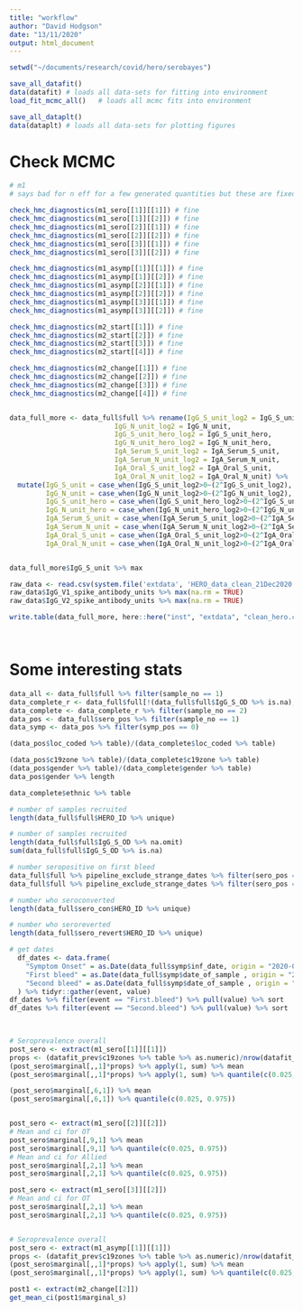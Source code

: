 ```yaml
---
title: "workflow"
author: "David Hodgson"
date: "13/11/2020"
output: html_document
---
```


```r

setwd("~/documents/research/covid/hero/serobayes")

```


```r

save_all_datafit()
data(datafit) # loads all data-sets for fitting into environment
load_fit_mcmc_all()   # loads all mcmc fits into environment

save_all_dataplt()
data(dataplt) # loads all data-sets for plotting figures

```

# Check MCMC

```r
# m1
# says bad for n eff for a few generated quantities but these are fixed values so their sd is 0.

check_hmc_diagnostics(m1_sero[[1]][[1]]) # fine
check_hmc_diagnostics(m1_sero[[1]][[2]]) # fine
check_hmc_diagnostics(m1_sero[[2]][[1]]) # fine
check_hmc_diagnostics(m1_sero[[2]][[2]]) # fine
check_hmc_diagnostics(m1_sero[[3]][[1]]) # fine
check_hmc_diagnostics(m1_sero[[3]][[2]]) # fine

check_hmc_diagnostics(m1_asymp[[1]][[1]]) # fine
check_hmc_diagnostics(m1_asymp[[1]][[2]]) # fine
check_hmc_diagnostics(m1_asymp[[2]][[1]]) # fine
check_hmc_diagnostics(m1_asymp[[2]][[2]]) # fine
check_hmc_diagnostics(m1_asymp[[3]][[1]]) # fine
check_hmc_diagnostics(m1_asymp[[3]][[2]]) # fine

check_hmc_diagnostics(m2_start[[1]]) # fine
check_hmc_diagnostics(m2_start[[2]]) # fine
check_hmc_diagnostics(m2_start[[3]]) # fine
check_hmc_diagnostics(m2_start[[4]]) # fine

check_hmc_diagnostics(m2_change[[1]]) # fine
check_hmc_diagnostics(m2_change[[2]]) # fine
check_hmc_diagnostics(m2_change[[3]]) # fine
check_hmc_diagnostics(m2_change[[4]]) # fine


data_full_more <- data_full$full %>% rename(IgG_S_unit_log2 = IgG_S_unit,
                          IgG_N_unit_log2 = IgG_N_unit,
                          IgG_S_unit_hero_log2 = IgG_S_unit_hero,
                          IgG_N_unit_hero_log2 = IgG_N_unit_hero,
                          IgA_Serum_S_unit_log2 = IgA_Serum_S_unit,
                          IgA_Serum_N_unit_log2 = IgA_Serum_N_unit,
                          IgA_Oral_S_unit_log2 = IgA_Oral_S_unit,
                          IgA_Oral_N_unit_log2 = IgA_Oral_N_unit) %>% 
  mutate(IgG_S_unit = case_when(IgG_S_unit_log2>0~(2^IgG_S_unit_log2), IgG_S_unit_log2 == 0~0),
         IgG_N_unit = case_when(IgG_N_unit_log2>0~(2^IgG_N_unit_log2), IgG_N_unit_log2 == 0~0),
         IgG_S_unit_hero = case_when(IgG_S_unit_hero_log2>0~(2^IgG_S_unit_hero_log2), IgG_S_unit_hero_log2 == 0~0), 
         IgG_N_unit_hero = case_when(IgG_N_unit_hero_log2>0~(2^IgG_N_unit_hero_log2), IgG_N_unit_hero_log2 == 0~0), 
         IgA_Serum_S_unit = case_when(IgA_Serum_S_unit_log2>0~(2^IgA_Serum_S_unit_log2), IgA_Serum_S_unit_log2 == 0~0), 
         IgA_Serum_N_unit = case_when(IgA_Serum_N_unit_log2>0~(2^IgA_Serum_N_unit_log2), IgA_Serum_N_unit_log2 == 0~0),
         IgA_Oral_S_unit = case_when(IgA_Oral_S_unit_log2>0~(2^IgA_Oral_S_unit_log2)*2000, IgA_Oral_S_unit_log2 == 0~0), 
         IgA_Oral_N_unit = case_when(IgA_Oral_N_unit_log2>0~(2^IgA_Oral_N_unit_log2)*2000, IgA_Oral_N_unit_log2 == 0~0))


data_full_more$IgG_S_unit %>% max

raw_data <- read.csv(system.file('extdata', 'HERO_data_clean_21Dec2020.csv', package='serobayes'))
raw_data$IgG_V1_spike_antibody_units %>% max(na.rm = TRUE)
raw_data$IgG_V2_spike_antibody_units %>% max(na.rm = TRUE)

write.table(data_full_more, here::here("inst", "extdata", "clean_hero.csv"), sep = ",", row.names = FALSE)

  
```

# Some interesting stats

```r

data_all <- data_full$full %>% filter(sample_no == 1)
data_complete_r <- data_full$full[!(data_full$full$IgG_S_OD %>% is.na),]
data_complete <- data_complete_r %>% filter(sample_no == 2)
data_pos <- data_full$sero_pos %>% filter(sample_no == 1)
data_symp <- data_pos %>% filter(symp_pos == 0)

(data_pos$loc_coded %>% table)/(data_complete$loc_coded %>% table)

(data_pos$c19zone %>% table)/(data_complete$c19zone %>% table)
(data_pos$gender %>% table)/(data_complete$gender %>% table)
data_pos$gender %>% length

data_complete$ethnic %>% table

```


```r

# number of samples recruited
length(data_full$full$HERO_ID %>% unique)

# number of samples recruited
length(data_full$full$IgG_S_OD %>% na.omit)
sum(data_full$full$IgG_S_OD %>% is.na)

# number seropositive on first bleed
data_full$full %>% pipeline_exclude_strange_dates %>% filter(sero_pos == 1, sample_no == 1) %>% nrow
data_full$full %>% pipeline_exclude_strange_dates %>% filter(sero_pos == 1, sample_no == 1, c19_diagnosis_category == "No") %>% nrow

# number who seroconverted
length(data_full$sero_con$HERO_ID %>% unique)

# number who seroreverted
length(data_full$sero_revert$HERO_ID %>% unique)

# get dates
  df_dates <- data.frame(
    "Symptom Onset" = as.Date(data_full$symp$inf_date, origin = "2020-01-01")[seq(1, 326, 2)],
    "First bleed" = as.Date(data_full$symp$date_of_sample , origin = "2020-01-01")[seq(1, 326, 2)],
    "Second bleed" = as.Date(data_full$symp$date_of_sample , origin = "2020-01-01")[seq(2, 326, 2)]
  ) %>% tidyr::gather(event, value)
df_dates %>% filter(event == "First.bleed") %>% pull(value) %>% sort
df_dates %>% filter(event == "Second.bleed") %>% pull(value) %>% sort

 

```

```r

# Seroprevalence overall
post_sero <- extract(m1_sero[[1]][[1]])
props <- (datafit_prev$c19zones %>% table %>% as.numeric)/nrow(datafit_prev)
(post_sero$marginal[,,1]*props) %>% apply(1, sum) %>% mean
(post_sero$marginal[,,1]*props) %>% apply(1, sum) %>% quantile(c(0.025, 0.975))

(post_sero$marginal[,6,1]) %>% mean
(post_sero$marginal[,6,1]) %>% quantile(c(0.025, 0.975))


post_sero <- extract(m1_sero[[2]][[2]])
# Mean and ci for OT
post_sero$marginal[,9,1] %>% mean
post_sero$marginal[,9,1] %>% quantile(c(0.025, 0.975))
# Mean and ci for Allied
post_sero$marginal[,2,1] %>% mean
post_sero$marginal[,2,1] %>% quantile(c(0.025, 0.975))

post_sero <- extract(m1_sero[[3]][[2]])
# Mean and ci for OT
post_sero$marginal[,2,1] %>% mean
post_sero$marginal[,2,1] %>% quantile(c(0.025, 0.975))


# Seroprevalence overall
post_sero <- extract(m1_asymp[[1]][[1]])
props <- (datafit_prev$c19zones %>% table %>% as.numeric)/nrow(datafit_prev)
(post_sero$marginal[,,1]*props) %>% apply(1, sum) %>% mean
(post_sero$marginal[,,1]*props) %>% apply(1, sum) %>% quantile(c(0.025, 0.975))


```

```r

post1 <- extract(m2_change[[2]])
get_mean_ci(post1$marginal_s)

```

